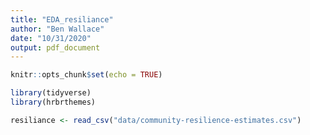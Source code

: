 ```yaml
---
title: "EDA_resiliance"
author: "Ben Wallace"
date: "10/31/2020"
output: pdf_document
---
```


```r
knitr::opts_chunk$set(echo = TRUE)
```

```r
library(tidyverse)
library(hrbrthemes)
```

```r
resiliance <- read_csv("data/community-resilience-estimates.csv")
```

